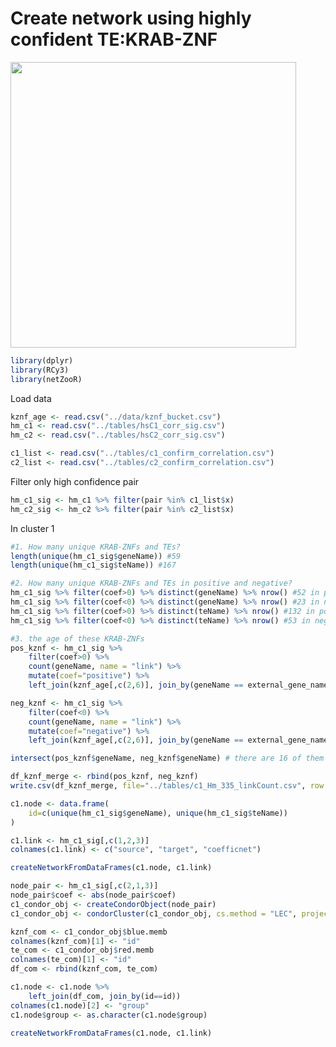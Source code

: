 # Create network using highly confident TE:KRAB-ZNF

![](/figures/c1_335_hm_network.png){width="457"}

```r
library(dplyr)
library(RCy3)
library(netZooR)
```

Load data

```r
kznf_age <- read.csv("../data/kznf_bucket.csv")
hm_c1 <- read.csv("../tables/hsC1_corr_sig.csv")
hm_c2 <- read.csv("../tables/hsC2_corr_sig.csv")

c1_list <- read.csv("../tables/c1_confirm_correlation.csv")
c2_list <- read.csv("../tables/c2_confirm_correlation.csv")
```

Filter only high confidence pair

```r
hm_c1_sig <- hm_c1 %>% filter(pair %in% c1_list$x)
hm_c2_sig <- hm_c2 %>% filter(pair %in% c2_list$x)
```

In cluster 1

```r
#1. How many unique KRAB-ZNFs and TEs?
length(unique(hm_c1_sig$geneName)) #59
length(unique(hm_c1_sig$teName)) #167

#2. How many unique KRAB-ZNFs and TEs in positive and negative?
hm_c1_sig %>% filter(coef>0) %>% distinct(geneName) %>% nrow() #52 in positive
hm_c1_sig %>% filter(coef<0) %>% distinct(geneName) %>% nrow() #23 in negative
hm_c1_sig %>% filter(coef>0) %>% distinct(teName) %>% nrow() #132 in positive
hm_c1_sig %>% filter(coef<0) %>% distinct(teName) %>% nrow() #53 in negative

#3. the age of these KRAB-ZNFs
pos_kznf <- hm_c1_sig %>% 
    filter(coef>0) %>% 
    count(geneName, name = "link") %>%
    mutate(coef="positive") %>%
    left_join(kznf_age[,c(2,6)], join_by(geneName == external_gene_name))

neg_kznf <- hm_c1_sig %>%
    filter(coef<0) %>%
    count(geneName, name = "link") %>%
    mutate(coef="negative") %>%
    left_join(kznf_age[,c(2,6)], join_by(geneName == external_gene_name))

intersect(pos_kznf$geneName, neg_kznf$geneName) # there are 16 of them have both positive and negative correlation

df_kznf_merge <- rbind(pos_kznf, neg_kznf)
write.csv(df_kznf_merge, file="../tables/c1_Hm_335_linkCount.csv", row.names=FALSE)

c1.node <- data.frame(
    id=c(unique(hm_c1_sig$geneName), unique(hm_c1_sig$teName))
)

c1.link <- hm_c1_sig[,c(1,2,3)]
colnames(c1.link) <- c("source", "target", "coefficnet")

createNetworkFromDataFrames(c1.node, c1.link)
```

```r
node_pair <- hm_c1_sig[,c(2,1,3)]
node_pair$coef <- abs(node_pair$coef)
c1_condor_obj <- createCondorObject(node_pair)
c1_condor_obj <- condorCluster(c1_condor_obj, cs.method = "LEC", project=F)

kznf_com <- c1_condor_obj$blue.memb
colnames(kznf_com)[1] <- "id"
te_com <- c1_condor_obj$red.memb
colnames(te_com)[1] <- "id"
df_com <- rbind(kznf_com, te_com)

c1.node <- c1.node %>%
    left_join(df_com, join_by(id==id))
colnames(c1.node)[2] <- "group"
c1.node$group <- as.character(c1.node$group)

createNetworkFromDataFrames(c1.node, c1.link)
```
